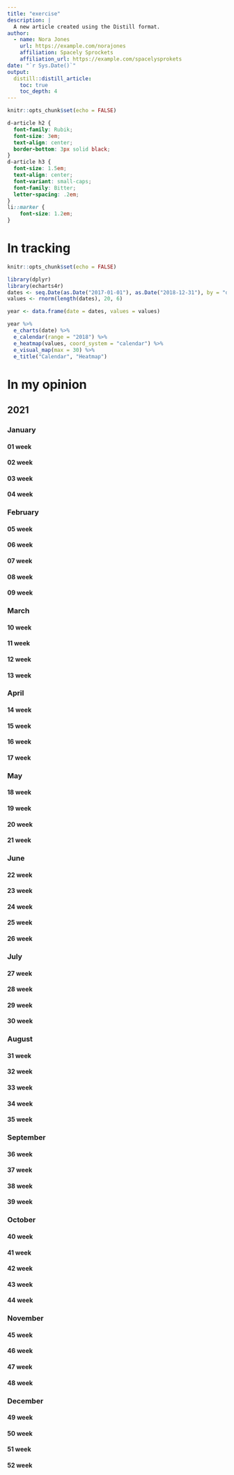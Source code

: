 ```yaml
---
title: "exercise"
description: |
  A new article created using the Distill format.
author:
  - name: Nora Jones 
    url: https://example.com/norajones
    affiliation: Spacely Sprockets
    affiliation_url: https://example.com/spacelysprokets
date: "`r Sys.Date()`"
output: 
  distill::distill_article:
    toc: true
    toc_depth: 4
---
```


```r
knitr::opts_chunk$set(echo = FALSE)
```

```css
d-article h2 {
  font-family: Rubik;
  font-size: 3em;
  text-align: center;
  border-bottom: 3px solid black;
}
d-article h3 {
  font-size: 1.5em;
  text-align: center;
  font-variant: small-caps;
  font-family: Bitter;
  letter-spacing: .2em;
}
li::marker {
    font-size: 1.2em;
}
```
# In tracking
```r
knitr::opts_chunk$set(echo = FALSE)

```

```r
library(dplyr)
library(echarts4r)
dates <- seq.Date(as.Date("2017-01-01"), as.Date("2018-12-31"), by = "day")
values <- rnorm(length(dates), 20, 6)

year <- data.frame(date = dates, values = values)

year %>% 
  e_charts(date) %>% 
  e_calendar(range = "2018") %>% 
  e_heatmap(values, coord_system = "calendar") %>% 
  e_visual_map(max = 30) %>% 
  e_title("Calendar", "Heatmap")
```



# In my opinion

## 2021

### January
#### 01 week
#### 02 week 
#### 03 week 
#### 04 week 

### February
#### 05 week
#### 06 week 
#### 07 week 
#### 08 week 
#### 09 week 

### March
#### 10 week
#### 11 week 
#### 12 week 
#### 13 week 

### April
#### 14 week
#### 15 week 
#### 16 week 
#### 17 week 

### May
#### 18 week
#### 19 week 
#### 20 week 
#### 21 week 

### June
#### 22 week
#### 23 week 
#### 24 week 
#### 25 week 
#### 26 week 

### July
#### 27 week
#### 28 week 
#### 29 week 
#### 30 week 

### August
#### 31 week 
#### 32 week 
#### 33 week 
#### 34 week 
#### 35 week 

### September
#### 36 week
#### 37 week 
#### 38 week 
#### 39 week 

### October
#### 40 week
#### 41 week 
#### 42 week 
#### 43 week 
#### 44 week 

### November
#### 45 week
#### 46 week 
#### 47 week 
#### 48 week 

### December
#### 49 week
#### 50 week 
#### 51 week 
#### 52 week 